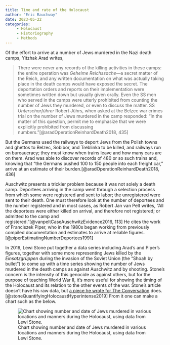 ```yaml
---
title: Time and rate of the Holocaust
author: "Eric Rauchway"
date: 2023-05-22
categories:
     - Holocaust
     - Historiography
     - Methods
---
```


Of the effort to arrive at a number of Jews murdered in the Nazi death camps, Yitzhak Arad writes,

> There were never any records of the killing activities in these camps: the entire operation was *Geheime Reichssache---*a secret matter of the Reich, and any written documentation on what was actually taking place in the death camps would have exposed the secret. The deportation orders and reports on their implementation were sometimes written down but usually given orally. Even the SS men who served in the camps were utterly prohibited from counting the number of Jews they murdered, or even to discuss the matter. SS *Unterscharführer* Robert Jührs, when asked at the Belzec war crimes trial on the number of Jews murdered in the camp responded: "In the matter of this question, permit me to emphasize that we were explicitly prohibited from discussing numbers."[@aradOperationReinhardDeath2018, 435]

But the Germans used the railways to deport Jews from the Polish towns and ghettos to Belzec, Sobibor, and Treblinka to be killed, and railways run on bureaucracy; they must know when trains leave and how many cars are on them. Arad was able to discover records of 480 or so such trains and, knowing that "the Germans pushed 100 to 150 people into each freight car," arrive at an estimate of their burden.[@aradOperationReinhardDeath2018, 436]

Auschwitz presents a trickier problem because it was not solely a death camp. Deportees arriving in the camp went through a selection process from which some were registered and sent to labor; the unregistered were sent to their death. One must therefore look at the number of deportees and the number registered and in most cases, as Robert Jan van Pelt writes, "All the deportees were either killed on arrival, and therefore not registered; or admitted to the camp and registered."[@vanpeltCaseAuschwitzEvidence2016, 113] He cites the work of Franciszek Piper, who in the 1980s began working from previously compiled documentation and estimates to arrive at reliable figures.[@piperEstimatingNumberDeportees1991]

In 2019, Lewi Stone put together a data series including Arad's and Piper's figures, together with some more representing Jews killed by the *Einsatzgrüppen* during the invasion of the Soviet Union (the "Shoah by bullet") to come up with a time series showing the number of Jews murdered in the death camps as against Auschwitz and by shooting. Stone's concern is the intensity of this genocide as against others, but for the purpose of teaching World War II, it's more useful for showing the timing of the Holocaust and its relation to the other events of the war. Stone's article doesn't have his raw data, but [a piece he wrote for The Conversation](https://theconversation.com/quantifying-the-holocaust-measuring-murder-rates-during-the-nazi-genocide-108984) does.[@stoneQuantifyingHolocaustHyperintense2019] From it one can make a chart such as the below.

![Chart showing number and date of Jews murdered in various locations and manners during the Holocaust, using data from Lewi Stone.](stone_holocaust.png)


